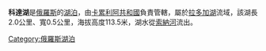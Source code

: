 {{infobox body of water|pushpin_map=Russia}}
'''科達湖'''是[[俄羅斯|俄羅斯]]的[[湖泊|湖泊]]，由[[卡累利阿共和國|卡累利阿共和國]]負責管轄，屬於[[拉多加湖|拉多加湖]]流域，該湖長2.0公里、寬0.5公里，海拔高度113.5米，湖水從[[索納河|索納河]]流出。

{{Russia-geo-stub}}
[[Category:俄羅斯湖泊|Category:俄羅斯湖泊]]